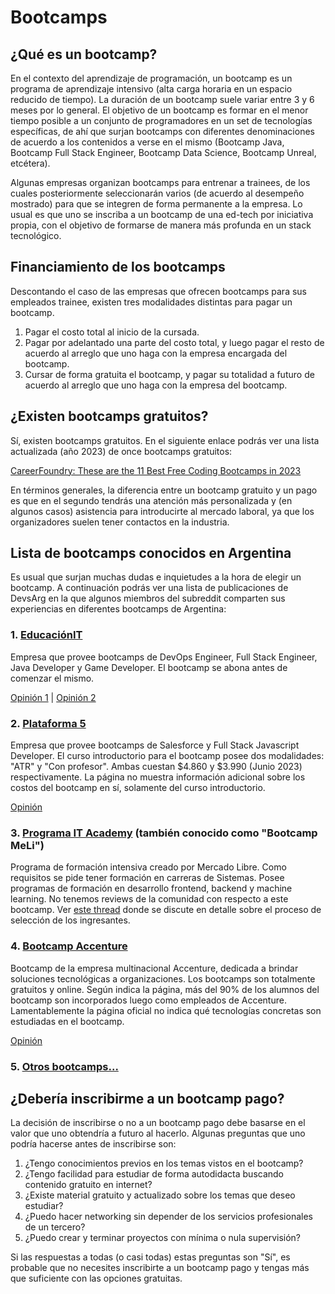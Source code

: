# Bootcamps

## ¿Qué es un bootcamp?

En el contexto del aprendizaje de programación, un bootcamp es un programa de aprendizaje intensivo (alta carga horaria en un espacio reducido de tiempo). La duración de un bootcamp suele variar entre 3 y 6 meses por lo general. El objetivo de un bootcamp es formar en el menor tiempo posible a un conjunto de programadores en un set de tecnologías específicas, de ahí que surjan bootcamps con diferentes denominaciones de acuerdo a los contenidos a verse en el mismo (Bootcamp Java, Bootcamp Full Stack Engineer, Bootcamp Data Science, Bootcamp Unreal, etcétera).

Algunas empresas organizan bootcamps para entrenar a trainees, de los cuales posteriormente seleccionarán varios (de acuerdo al desempeño mostrado) para que se integren de forma permanente a la empresa. Lo usual es que uno se inscriba a un bootcamp de una ed-tech por iniciativa propia, con el objetivo de formarse de manera más profunda en un stack tecnológico.

## Financiamiento de los bootcamps

Descontando el caso de las empresas que ofrecen bootcamps para sus empleados trainee, existen tres modalidades distintas para pagar un bootcamp.

1. Pagar el costo total al inicio de la cursada.
2. Pagar por adelantado una parte del costo total, y luego pagar el resto de acuerdo al arreglo que uno haga con la empresa encargada del bootcamp.
3. Cursar de forma gratuita el bootcamp, y pagar su totalidad a futuro de acuerdo al arreglo que uno haga con la empresa del bootcamp.

## ¿Existen bootcamps gratuitos?

Sí, existen bootcamps gratuitos. En el siguiente enlace podrás ver una lista actualizada (año 2023) de once bootcamps gratuitos:

[CareerFoundry: These are the 11 Best Free Coding Bootcamps in 2023](https://careerfoundry.com/en/blog/web-development/11-free-coding-bootcamps)

En términos generales, la diferencia entre un bootcamp gratuito y un pago es que en el segundo tendrás una atención más personalizada y (en algunos casos) asistencia para introducirte al mercado laboral, ya que los organizadores suelen tener contactos en la industria.

## Lista de bootcamps conocidos en Argentina

Es usual que surjan muchas dudas e inquietudes a la hora de elegir un bootcamp. A continuación podrás ver una lista de publicaciones de DevsArg en la que algunos miembros del subreddit comparten sus experiencias en diferentes bootcamps de Argentina:


### 1. [EducaciónIT](https://www.educacionit.com/) 

Empresa que provee bootcamps de DevOps Engineer, Full Stack Engineer, Java Developer y Game Developer. El bootcamp se abona antes de comenzar el mismo.

[Opinión 1](https://www.reddit.com/r/devsarg/comments/ykfywg/educacion_it_bootcamp_devops_engineer/) | [Opinión 2](https://www.reddit.com/r/devsarg/comments/13uk5a8/devops_cursobootcamp/)


### 2. [Plataforma 5](https://www.plataforma5.la/) 

Empresa que provee bootcamps de Salesforce y Full Stack Javascript Developer. El curso introductorio para el bootcamp posee dos modalidades: "ATR" y "Con profesor". Ambas cuestan $4.860 y $3.990 (Junio 2023) respectivamente. La página no muestra información adicional sobre los costos del bootcamp en sí, solamente del curso introductorio.

[Opinión](https://www.reddit.com/r/devsarg/comments/121wctf/comment/jdoxxwi/?utm_source=reddit&utm_medium=web2x&context=3)


### 3. [Programa IT Academy](https://www.mercadolibre.com.ar/itacademy) (también conocido como "Bootcamp MeLi")

Programa de formación intensiva creado por Mercado Libre. Como requisitos se pide tener formación en carreras de Sistemas. Posee programas de formación en desarrollo frontend, backend y machine learning. No tenemos reviews de la comunidad con respecto a este bootcamp. Ver [este thread](https://www.reddit.com/r/devsarg/comments/tnv07t/personas_que_hallan_entrado_al_bootcamp_de/) donde se discute en detalle sobre el proceso de selección de los ingresantes.

### 4. [Bootcamp Accenture](https://www.accenture.com/ar-es/careers/local/accenture-bootcamps-de-accenture)

Bootcamp de la empresa multinacional Accenture, dedicada a brindar soluciones tecnológicas a organizaciones. Los bootcamps son totalmente gratuitos y online. Según indica la página, más del 90% de los alumnos del bootcamp son incorporados luego como empleados de Accenture. Lamentablemente la página oficial no indica qué tecnologías concretas son estudiadas en el bootcamp.

[Opinión](https://www.reddit.com/r/devsarg/comments/10eo1ri/opiniones_del_bootcamp_accenture/)


### 5. [Otros bootcamps...](https://www.reddit.com/r/devsarg/comments/10mcfma/referencias_besysoft_capgemini_neoris_ayigroup/)


## ¿Debería inscribirme a un bootcamp pago?

La decisión de inscribirse o no a un bootcamp pago debe basarse en el valor que uno obtendría a futuro al hacerlo. Algunas preguntas que uno podría hacerse antes de inscribirse son:

1. ¿Tengo conocimientos previos en los temas vistos en el bootcamp?
2. ¿Tengo facilidad para estudiar de forma autodidacta buscando contenido gratuito en internet?
3. ¿Existe material gratuito y actualizado sobre los temas que deseo estudiar?
4. ¿Puedo hacer networking sin depender de los servicios profesionales de un tercero?
5. ¿Puedo crear y terminar proyectos con mínima o nula supervisión?


Si las respuestas a todas (o casi todas) estas preguntas son "Sí", es probable que no necesites inscribirte a un bootcamp pago y tengas más que suficiente con las opciones gratuitas.

